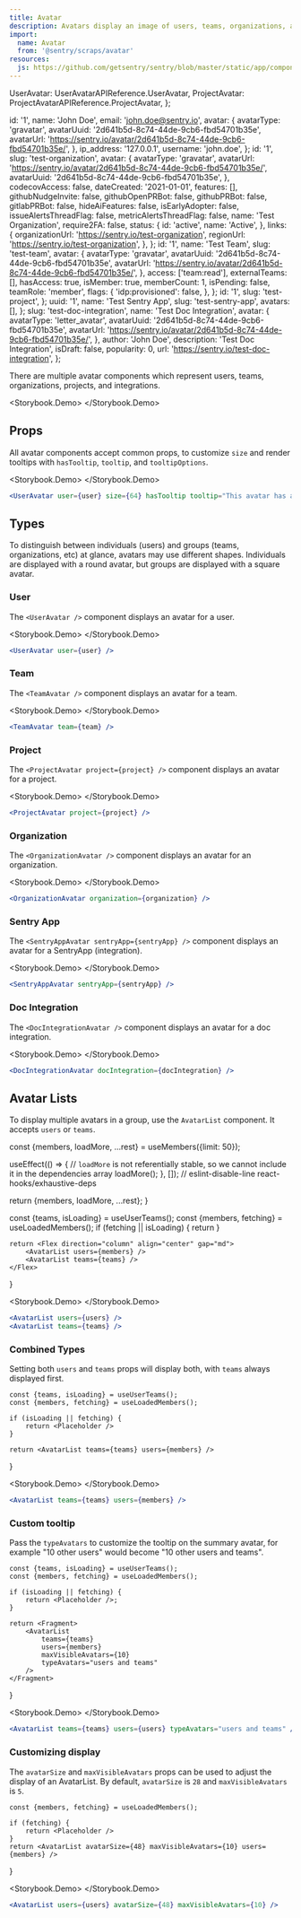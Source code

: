 ```yaml
---
title: Avatar
description: Avatars display an image of users, teams, organizations, and other Sentry-specific items.
import:
  name: Avatar
  from: '@sentry/scraps/avatar'
resources:
  js: https://github.com/getsentry/sentry/blob/master/static/app/components/core/alert/index.tsx
---
```






  UserAvatar: UserAvatarAPIReference.UserAvatar,
  ProjectAvatar: ProjectAvatarAPIReference.ProjectAvatar,
};

  id: '1',
  name: 'John Doe',
  email: 'john.doe@sentry.io',
  avatar: {
    avatarType: 'gravatar',
    avatarUuid: '2d641b5d-8c74-44de-9cb6-fbd54701b35e',
    avatarUrl: 'https://sentry.io/avatar/2d641b5d-8c74-44de-9cb6-fbd54701b35e/',
  },
  ip_address: '127.0.0.1',
  username: 'john.doe',
};
  id: '1',
  slug: 'test-organization',
  avatar: {
    avatarType: 'gravatar',
    avatarUrl: 'https://sentry.io/avatar/2d641b5d-8c74-44de-9cb6-fbd54701b35e/',
    avatarUuid: '2d641b5d-8c74-44de-9cb6-fbd54701b35e',
  },
  codecovAccess: false,
  dateCreated: '2021-01-01',
  features: [],
  githubNudgeInvite: false,
  githubOpenPRBot: false,
  githubPRBot: false,
  gitlabPRBot: false,
  hideAiFeatures: false,
  isEarlyAdopter: false,
  issueAlertsThreadFlag: false,
  metricAlertsThreadFlag: false,
  name: 'Test Organization',
  require2FA: false,
  status: {
    id: 'active',
    name: 'Active',
  },
  links: {
    organizationUrl: 'https://sentry.io/test-organization',
    regionUrl: 'https://sentry.io/test-organization',
  },
};
  id: '1',
  name: 'Test Team',
  slug: 'test-team',
  avatar: {
    avatarType: 'gravatar',
    avatarUuid: '2d641b5d-8c74-44de-9cb6-fbd54701b35e',
    avatarUrl: 'https://sentry.io/avatar/2d641b5d-8c74-44de-9cb6-fbd54701b35e/',
  },
  access: ['team:read'],
  externalTeams: [],
  hasAccess: true,
  isMember: true,
  memberCount: 1,
  isPending: false,
  teamRole: 'member',
  flags: {
    'idp:provisioned': false,
  },
};
  id: '1',
  slug: 'test-project',
};
  uuid: '1',
  name: 'Test Sentry App',
  slug: 'test-sentry-app',
  avatars: [],
};
  slug: 'test-doc-integration',
  name: 'Test Doc Integration',
  avatar: {
    avatarType: 'letter_avatar',
    avatarUuid: '2d641b5d-8c74-44de-9cb6-fbd54701b35e',
    avatarUrl: 'https://sentry.io/avatar/2d641b5d-8c74-44de-9cb6-fbd54701b35e/',
  },
  author: 'John Doe',
  description: 'Test Doc Integration',
  isDraft: false,
  popularity: 0,
  url: 'https://sentry.io/test-doc-integration',
};

There are multiple avatar components which represent users, teams, organizations, projects, and integrations.

<Storybook.Demo>
  <UserAvatar size={PREVIEW_SIZE} user={USER} />
  <TeamAvatar size={PREVIEW_SIZE} team={TEAM} />
  <ProjectAvatar size={PREVIEW_SIZE} project={PROJECT} />
  <OrganizationAvatar size={PREVIEW_SIZE} organization={ORGANIZATION} />
  <SentryAppAvatar size={PREVIEW_SIZE} sentryApp={SENTRY_APP} />
  <DocIntegrationAvatar size={PREVIEW_SIZE} docIntegration={DOC_INTEGRATION} />
</Storybook.Demo>

## Props

All avatar components accept common props, to customize `size` and render tooltips with `hasTooltip`, `tooltip`, and `tooltipOptions`.

<Storybook.Demo>
  <UserAvatar user={USER} size={64} hasTooltip tooltip="This avatar has a tooltip" />
</Storybook.Demo>
```jsx
<UserAvatar user={user} size={64} hasTooltip tooltip="This avatar has a tooltip" />
```

## Types

To distinguish between individuals (users) and groups (teams, organizations, etc) at glance, avatars may use different shapes. Individuals are displayed with a round avatar, but groups are displayed with a square avatar.

### User

The `<UserAvatar />` component displays an avatar for a user.

<Storybook.Demo>
  <UserAvatar size={PREVIEW_SIZE} user={USER} />
</Storybook.Demo>
```jsx
<UserAvatar user={user} />
```

### Team

The `<TeamAvatar />` component displays an avatar for a team.

<Storybook.Demo>
  <TeamAvatar size={PREVIEW_SIZE} team={TEAM} />
</Storybook.Demo>
```jsx
<TeamAvatar team={team} />
```

### Project

The `<ProjectAvatar project={project} />` component displays an avatar for a project.

<Storybook.Demo>
  <ProjectAvatar size={PREVIEW_SIZE} project={PROJECT} />
</Storybook.Demo>
```jsx
<ProjectAvatar project={project} />
```

### Organization

The `<OrganizationAvatar />` component displays an avatar for an organization.

<Storybook.Demo>
  <OrganizationAvatar size={PREVIEW_SIZE} organization={ORGANIZATION} />
</Storybook.Demo>
```jsx
<OrganizationAvatar organization={organization} />
```

### Sentry App

The `<SentryAppAvatar sentryApp={sentryApp} />` component displays an avatar for a SentryApp (integration).

<Storybook.Demo>
  <SentryAppAvatar size={PREVIEW_SIZE} sentryApp={SENTRY_APP} />
</Storybook.Demo>
```jsx
<SentryAppAvatar sentryApp={sentryApp} />
```

### Doc Integration

The `<DocIntegrationAvatar />` component displays an avatar for a doc integration.

<Storybook.Demo>
  <DocIntegrationAvatar size={PREVIEW_SIZE} docIntegration={DOC_INTEGRATION} />
</Storybook.Demo>
```jsx
<DocIntegrationAvatar docIntegration={docIntegration} />
```

## Avatar Lists

To display multiple avatars in a group, use the `AvatarList` component. It accepts `users` or `teams`.

  const {members, loadMore, ...rest} = useMembers({limit: 50});

useEffect(() => {
// `loadMore` is not referentially stable, so we cannot include it in the dependencies array
loadMore();
}, []); // eslint-disable-line react-hooks/exhaustive-deps

return {members, loadMore, ...rest};
}

const {teams, isLoading} = useUserTeams();
  const {members, fetching} = useLoadedMembers();
    if (fetching || isLoading) {
        return <Placeholder />
    }

    return <Flex direction="column" align="center" gap="md">
        <AvatarList users={members} />
        <AvatarList teams={teams} />
    </Flex>

}

<Storybook.Demo>
  <BasicDemo />
</Storybook.Demo>
```jsx
<AvatarList users={users} />
<AvatarList teams={teams} />
```

### Combined Types

Setting both `users` and `teams` props will display both, with `teams` always displayed first.

    const {teams, isLoading} = useUserTeams();
    const {members, fetching} = useLoadedMembers();

    if (isLoading || fetching) {
        return <Placeholder />
    }

    return <AvatarList teams={teams} users={members} />

}

<Storybook.Demo>
  <TeamAndMembers />
</Storybook.Demo>
```jsx
<AvatarList teams={teams} users={members} />
```

### Custom tooltip

Pass the `typeAvatars` to customize the tooltip on the summary avatar, for example "10 other users" would become "10 other users and teams".

    const {teams, isLoading} = useUserTeams();
    const {members, fetching} = useLoadedMembers();

    if (isLoading || fetching) {
        return <Placeholder />;
    }

    return <Fragment>
        <AvatarList
            teams={teams}
            users={members}
            maxVisibleAvatars={10}
            typeAvatars="users and teams"
        />
    </Fragment>

}

<Storybook.Demo>
  <TypeAvatars />
</Storybook.Demo>
```jsx
<AvatarList teams={teams} users={users} typeAvatars="users and teams" />
```

### Customizing display

The `avatarSize` and `maxVisibleAvatars` props can be used to adjust the display of an AvatarList. By default, `avatarSize` is `28` and `maxVisibleAvatars` is `5`.

    const {members, fetching} = useLoadedMembers();

    if (fetching) {
        return <Placeholder />
    }
    return <AvatarList avatarSize={48} maxVisibleAvatars={10} users={members} />

}

<Storybook.Demo>
  <Display />
</Storybook.Demo>
```jsx
<AvatarList users={users} avatarSize={48} maxVisibleAvatars={10} />
```
